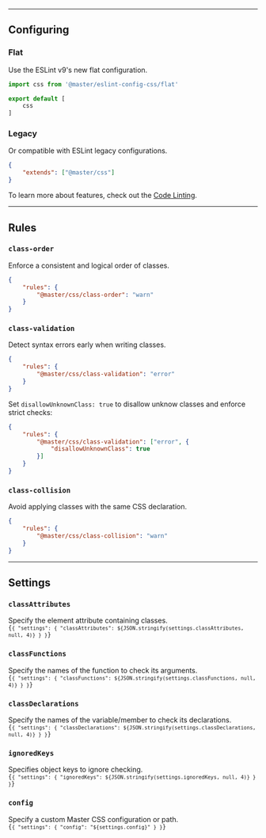 
---

## Configuring
### Flat
Use the ESLint v9's new flat configuration.
```js name=eslint.config.js
import css from '@master/eslint-config-css/flat'

export default [
    css
]
```
### Legacy
Or compatible with ESLint legacy configurations.
```json name=.eslintrc.json
{
    "extends": ["@master/css"]
}
```

To learn more about features, check out the [Code Linting](/docs/code-linting).

---

## Rules
### `class-order`
Enforce a consistent and logical order of classes.
```json name=.eslintrc.json
{
    "rules": {
        "@master/css/class-order": "warn"
    }
}
```

### `class-validation`
Detect syntax errors early when writing classes.
```json name=.eslintrc.json
{
    "rules": {
        "@master/css/class-validation": "error"
    }
}
```
Set `disallowUnknownClass: true` to disallow unknow classes and enforce strict checks:
```json name=.eslintrc.json
{
    "rules": {
        "@master/css/class-validation": ["error", {
            "disallowUnknownClass": true
        }]
    }
}
```

### `class-collision`
Avoid applying classes with the same CSS declaration.
```json name=.eslintrc.json
{
    "rules": {
        "@master/css/class-collision": "warn"
    }
}
```

---

## Settings
### `classAttributes`
Specify the element attribute containing classes.
<Code lang="json" name=".eslintrc.json" beautify>
{`
    {
        "settings": {
            "classAttributes": ${JSON.stringify(settings.classAttributes, null, 4)}
        }
    }
`}
</Code>

### `classFunctions`
Specify the names of the function to check its arguments.
<Code lang="json" name=".eslintrc.json" beautify>
{`
    {
        "settings": {
            "classFunctions": ${JSON.stringify(settings.classFunctions, null, 4)}
        }
    }
`}
</Code>

### `classDeclarations`
Specify the names of the variable/member to check its declarations.
<Code lang="json" name=".eslintrc.json" beautify>
{`
    {
        "settings": {
            "classDeclarations": ${JSON.stringify(settings.classDeclarations, null, 4)}
        }
    }
`}
</Code>

### `ignoredKeys`
Specifies object keys to ignore checking.
<Code lang="json" name=".eslintrc.json" beautify>
{`
    {
        "settings": {
            "ignoredKeys": ${JSON.stringify(settings.ignoredKeys, null, 4)}
        }
    }
`}
</Code>

### `config`
Specify a custom Master CSS configuration or path.
<Code lang="json" name=".eslintrc.json">
{`
    {
        "settings": {
            "config": "${settings.config}"
        }
    }
`}
</Code>
